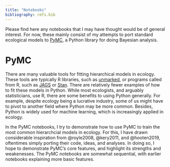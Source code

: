 ```yaml
---
title: "Notebooks"
bibliography: refs.bib
---
```


Please find here any notebooks that I may have thought would be of general interest. For now, these mainly consist of my attempts to port standard ecological models to [PyMC](https://www.pymc.io/welcome.html), a Python library for doing Bayesian analysis. 

# PyMC

There are many valuable tools for fitting hierarchical models in ecology. These tools are typically R libraries, such as [unmarked](https://rbchan.github.io/unmarked/), or programs called from R, such as [JAGS](https://www.mbr-pwrc.usgs.gov/pubanalysis/roylebook/) or [Stan](https://fukamilab.github.io/BIO202/09-C-occupancy-models.html). There are relatively fewer examples of how to fit these models in Python. While most ecologists, and arguably statisticians, use R, there are some benefits to using Python generally. For example, despite ecology being a lucrative industry, some of us might have to pivot to another field where Python may be more common. Besides, Python is widely used for machine learning, which is increasingly applied in ecology.  

In the PyMC notebooks, I try to demonstrate how to use PyMC to train the most common hierarchcial models in ecology. For this, I have drawn considerable inspiration from @royle2008, @kery2011, and @hooten2019, oftentimes simply porting their code, ideas, and analyses. In doing so, I hope to demonstrate PyMC's core features, and highlight its strengths and weakenesses. The PyMC notebooks are somewhat sequential, with earlier notebooks explaining more basic features.